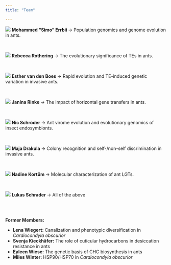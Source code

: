 ```yaml
---
title: "Team"

---
```


<div class="people">
  <p class="people">
  <img class="people" src="files/people/simo.png">  <b>
  Mohammed "Simo" Errbii
  </b>  &rarr; 
  Population genomics and genome evolution in ants. 
  <br>
  </p>
</div>


<br>
<div class="people">
  <p class="people">
  <img class="people" src="files/people/na.png">
  <b>
  Rebecca Rothering
  </b>  &rarr; 
  The evolutionary significance of TEs in ants.
  <br>
  </p>
</div>

<br>
<div class="people">
  <p class="people">
  <img class="people" src="files/people/esther.jpg">
  <b>
  Esther van den Boes
  </b>  &rarr; 
  Rapid evolution and TE-induced genetic variation in invasive ants.
  <br>
  </p>
</div>

<br>
<div class="people">
  <p class="people">
  <img class="people" src="files/people/janina.png">
  <b>
  Janina Rinke
  </b>  &rarr; 
  The impact of horizontal gene transfers in ants.
  <br>
  </p>
</div>

<br>
<div class="people">
  <p class="people">
  <img class="people" src="files/people/nic.jpg">
  <b>
  Nic Schröder
  </b>  &rarr; 
  Ant virome evolution and evolutionary genomics of insect endosymbionts.
  <br>
  </p>
</div>

<br>
<div class="people">
  <p class="people">
  <img class="people" src="files/people/maja.jpg">
  <b>
  Maja Drakula
  </b>  &rarr; 
  Colony recognition and self-/non-self discrimination in invasive ants.
  <br>
  </p>
</div>

<br>
<div class="people">
  <p class="people">
  <img class="people" src="files/people/nadine.jpg">
  <b>
  Nadine Kortüm
  </b>  &rarr; 
  Molecular characterization of ant LGTs.
  <br>
  </p>
</div>

<br>
<div class="people">
  <p class="people">
  <img class="people" src="files/people/lukas.png">
  <b>
  Lukas Schrader
  </b>  &rarr; 
  All of the above
  <br>
  </p>
</div>

<br><br>

**Former Members:**

  - **Lena Wiegert:** Canalization and phenotypic diversification in *Cardiocondyla obscurior*
  - **Svenja Kieckhäfer:** The role of cuticular hydrocarbons in desiccation resistance in ants
  - **Eyleen Wiese:** The genetic basis of CHC biosynthesis in ants
  - **Miles Winter:** HSP90/HSP70 in *Cardiocondyla obscurior*


